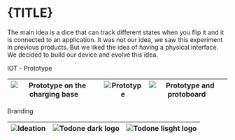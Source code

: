 


<Meta title={TITLE} />

<style>{`
  .subheading {
    --mediumdark: '#999999';
    font-weight: 900;
    font-size: 13px;
    color: #999;
    letter-spacing: 6px;
    line-height: 24px;
    text-transform: uppercase;
    margin-bottom: 12px;
    margin-top: 40px;
  }

  .link-list {
    display: grid;
    grid-template-columns: 1fr;
    grid-template-rows: 1fr 1fr;
    row-gap: 10px;
  }

  @media (min-width: 620px) {
    .link-list {
      row-gap: 20px;
      column-gap: 20px;
      grid-template-columns: 1fr 1fr;
    }
  }

  @media all and (-ms-high-contrast:none) {
  .link-list {
      display: -ms-grid;
      -ms-grid-columns: 1fr 1fr;
      -ms-grid-rows: 1fr 1fr;
    }
  }

  .link-item {
    display: block;
    padding: 20px 30px 20px 15px;
    border: 1px solid #00000010;
    border-radius: 5px;
    transition: background 150ms ease-out, border 150ms ease-out, transform 150ms ease-out;
    color: #333333;
    display: flex;
    align-items: flex-start;
  }

  .link-item:hover {
    border-color: #1EA7FD50;
    transform: translate3d(0, -3px, 0);
    box-shadow: rgba(0, 0, 0, 0.08) 0 3px 10px 0;
  }

  .link-item:active {
    border-color: #1EA7FD;
    transform: translate3d(0, 0, 0);
  }

  .link-item strong {
    font-weight: 700;
    display: block;
    margin-bottom: 2px;
  }
  
  .link-item img {
    height: 40px;
    width: 40px;
    margin-right: 15px;
    flex: none;
  }

  .link-item span {
    font-size: 14px;
    line-height: 20px;
  }

  .tip {
    display: inline-block;
    border-radius: 1em;
    font-size: 11px;
    line-height: 12px;
    font-weight: 700;
    background: #E7FDD8;
    color: #66BF3C;
    padding: 4px 12px;
    margin-right: 10px;
    vertical-align: top;
  }

  .tip-wrapper {
    font-size: 13px;
    line-height: 20px;
    margin-top: 40px;
    margin-bottom: 40px;
  }

  .tip-wrapper code {
    font-size: 12px;
    display: inline-block;
  }

  
`}</style>

<h1>{TITLE}</h1>

The main idea is a dice that can track different states when you flip it and it is connected to an application. It was not our idea, we saw this experiment in previous products. 
But we liked the idea of having a physical interface. We decided to build our device and evolve this idea.

<div className="subheading">IOT - Prototype</div>

| <img src={topdoneImg1} alt="Prototype on the charging base" /> | <img src={topdoneImg2} alt="Prototype" /> | <img src={topdoneImg3} alt="Prototype and protoboard" /> |
| -------------------------------------------------------------- | ----------------------------------------- | -------------------------------------------------------- |

<div className="subheading">Branding</div>

| <img src={topdoneImg6} alt="Ideation" /> | <img src={topdoneImg5} alt="Todone dark logo" /> | <img src={topdoneImg4} alt="Todone lisght logo" /> |
| ---------------------------------------- | ------------------------------------------------ | -------------------------------------------------- |

